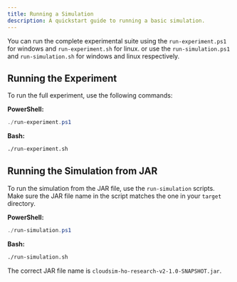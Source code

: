 ```yaml
---
title: Running a Simulation
description: A quickstart guide to running a basic simulation.
---
```




You can run the complete experimental suite using the `run-experiment.ps1` for windows and `run-experiment.sh` for linux. or use the `run-simulation.ps1` and `run-simulation.sh` for windows and linux respectively.

## Running the Experiment

To run the full experiment, use the following commands:

**PowerShell:**
```powershell
./run-experiment.ps1
```

**Bash:**
```bash
./run-experiment.sh
```



## Running the Simulation from JAR

To run the simulation from the JAR file, use the `run-simulation` scripts. Make sure the JAR file name in the script matches the one in your `target` directory.

**PowerShell:**
```powershell
./run-simulation.ps1
```

**Bash:**
```bash
./run-simulation.sh
```

The correct JAR file name is `cloudsim-ho-research-v2-1.0-SNAPSHOT.jar`.
